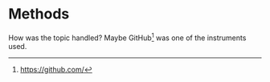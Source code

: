 # Methods

How was the topic handled? Maybe GitHub[^GitHub] was one of the instruments used. 

[^GitHub]: [https://github.com/](https://github.com/)
